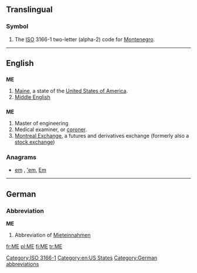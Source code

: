 {{also|Appendix:Variations of "me"}}
==Translingual==
===Symbol===
{{infl|mul|symbol}}
# The [[ISO]] 3166-1 two-letter (alpha-2) code for [[Montenegro]].

[[Category:ISO 3166-1]]
----

==English==

==={{abbreviation}}===
'''ME'''

# [[Maine]], a state of the [[United States of America]].
# [[Middle English]]

==={{initialism}}===
{{wikipedia|coroner}}
'''ME'''
# Master of engineering
# Medical examiner, or [[coroner]].
# [[w:Montreal Exchange|Montreal Exchange]], a futures and derivatives exchange (formerly also a [[stock exchange]])

===Anagrams===
* [[em#English|em]] , [['em#English|'em]], [[Em#English|Em]]


[[Category:en:US States]]

----

==German==

===Abbreviation===
'''ME'''

# {{context|real estate listing|lang=de}} Abbreviation of [[Mieteinnahmen]]

[[Category:German abbreviations]]

[[fr:ME]]
[[pl:ME]]
[[fi:ME]]
[[tr:ME]]
